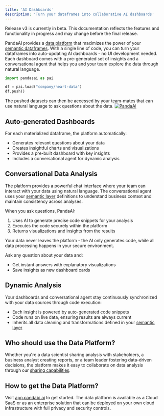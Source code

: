 ```yaml
---
title: 'AI Dashboards'
description: 'Turn your dataframes into collaborative AI dashboards'
---
```


<Note title="Beta Notice">
Release v3 is currently in beta. This documentation reflects the features and functionality in progress and may change before the final release.
</Note>

PandaAI provides a [data platform](https://app.pandabi.ai) that maximizes the power of your [semantic dataframes](/v3/semantic-layer). 
With a single line of code, you can turn your dataframes into auto-updating AI dashboards - no UI development needed.
Each dashboard comes with a pre-generated set of insights and a conversational agent that helps you and your team explore the data through natural language.

```python
import pandasai as pai

df = pai.load("company/heart-data")
df.push()
```

The pushed datasets can then be accessed by your team-mates that can use natural language to ask questions about the data.
[![PandaAI](../assets/demo.gif)](https://app.pandabi.ai)

## Auto-generated Dashboards

For each materialized dataframe, the platform automatically:
- Generates relevant questions about your data
- Creates insightful charts and visualizations
- Provides a pre-built dashboard with key insights
- Includes a conversational agent for dynamic analysis

## Conversational Data Analysis

The platform provides a powerful chat interface where your team can interact with your data using natural language. 
The conversational agent uses your [semantic layer](/v3/semantic-layer) definitions to understand business context and maintain consistency across analyses.

When you ask questions, PandaAI:
1. Uses AI to generate precise code snippets for your analysis
2. Executes the code securely within the platform
3. Returns visualizations and insights from the results

Your data never leaves the platform - the AI only generates code, while all data processing happens in your secure environment.

Ask any question about your data and:
- Get instant answers with explanatory visualizations
- Save insights as new dashboard cards

## Dynamic Analysis

Your dashboards and conversational agent stay continuously synchronized with your data sources through code execution:
- Each insight is powered by auto-generated code snippets
- Code runs on live data, ensuring results are always current
- Inherits all data cleaning and transformations defined in your [semantic layer](/v3/semantic-layer)

## Who should use the Data Platform?
Whether you're a data scientist sharing analysis with stakeholders, a business analyst creating reports, or a team leader fostering data-driven decisions, the platform makes it easy to collaborate on data analysis through our [sharing capabilities](/v3/share-dataframes).

## How to get the Data Platform?
Visit [app.pandabi.ai](https://app.pandabi.ai) to get started. 
The data platform is available as a Cloud SaaS or as an enterprise solution that can be deployed on your own cloud infrastructure with full privacy and security controls. 
